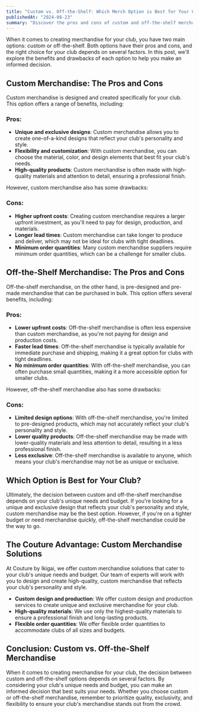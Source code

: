 ```yaml
---
title: "Custom vs. Off-the-Shelf: Which Merch Option is Best for Your Club?"
publishedAt: "2024-08-23"
summary: "Discover the pros and cons of custom and off-the-shelf merchandise options for your club. Learn which option is best for your unique needs and budget."
---
```


When it comes to creating merchandise for your club, you have two main options: custom or off-the-shelf. Both options have their pros and cons, and the right choice for your club depends on several factors. In this post, we'll explore the benefits and drawbacks of each option to help you make an informed decision.

## Custom Merchandise: The Pros and Cons

Custom merchandise is designed and created specifically for your club. This option offers a range of benefits, including:

### Pros:

* **Unique and exclusive designs**: Custom merchandise allows you to create one-of-a-kind designs that reflect your club's personality and style.
* **Flexibility and customization**: With custom merchandise, you can choose the material, color, and design elements that best fit your club's needs.
* **High-quality products**: Custom merchandise is often made with high-quality materials and attention to detail, ensuring a professional finish.

However, custom merchandise also has some drawbacks:

### Cons:

* **Higher upfront costs**: Creating custom merchandise requires a larger upfront investment, as you'll need to pay for design, production, and materials.
* **Longer lead times**: Custom merchandise can take longer to produce and deliver, which may not be ideal for clubs with tight deadlines.
* **Minimum order quantities**: Many custom merchandise suppliers require minimum order quantities, which can be a challenge for smaller clubs.

## Off-the-Shelf Merchandise: The Pros and Cons

Off-the-shelf merchandise, on the other hand, is pre-designed and pre-made merchandise that can be purchased in bulk. This option offers several benefits, including:

### Pros:

* **Lower upfront costs**: Off-the-shelf merchandise is often less expensive than custom merchandise, as you're not paying for design and production costs.
* **Faster lead times**: Off-the-shelf merchandise is typically available for immediate purchase and shipping, making it a great option for clubs with tight deadlines.
* **No minimum order quantities**: With off-the-shelf merchandise, you can often purchase small quantities, making it a more accessible option for smaller clubs.

However, off-the-shelf merchandise also has some drawbacks:

### Cons:

* **Limited design options**: With off-the-shelf merchandise, you're limited to pre-designed products, which may not accurately reflect your club's personality and style.
* **Lower quality products**: Off-the-shelf merchandise may be made with lower-quality materials and less attention to detail, resulting in a less professional finish.
* **Less exclusive**: Off-the-shelf merchandise is available to anyone, which means your club's merchandise may not be as unique or exclusive.

## Which Option is Best for Your Club?

Ultimately, the decision between custom and off-the-shelf merchandise depends on your club's unique needs and budget. If you're looking for a unique and exclusive design that reflects your club's personality and style, custom merchandise may be the best option. However, if you're on a tighter budget or need merchandise quickly, off-the-shelf merchandise could be the way to go.

## The Couture Advantage: Custom Merchandise Solutions

At Couture by Ikigai, we offer custom merchandise solutions that cater to your club's unique needs and budget. Our team of experts will work with you to design and create high-quality, custom merchandise that reflects your club's personality and style.

* **Custom design and production**: We offer custom design and production services to create unique and exclusive merchandise for your club.
* **High-quality materials**: We use only the highest-quality materials to ensure a professional finish and long-lasting products.
* **Flexible order quantities**: We offer flexible order quantities to accommodate clubs of all sizes and budgets.

## Conclusion: Custom vs. Off-the-Shelf Merchandise

When it comes to creating merchandise for your club, the decision between custom and off-the-shelf options depends on several factors. By considering your club's unique needs and budget, you can make an informed decision that best suits your needs. Whether you choose custom or off-the-shelf merchandise, remember to prioritize quality, exclusivity, and flexibility to ensure your club's merchandise stands out from the crowd.